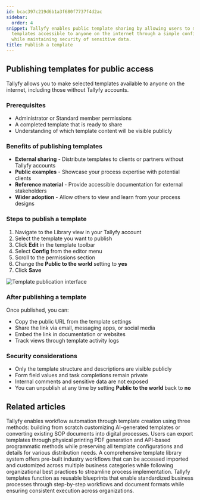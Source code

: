```yaml
---
id: bcac397c219d6b1a3f680f7737f4d2ac
sidebar:
  order: 4
snippet: Tallyfy enables public template sharing by allowing users to make selected
  templates accessible to anyone on the internet through a simple configuration setting
  while maintaining security of sensitive data.
title: Publish a template
---
```


## Publishing templates for public access

Tallyfy allows you to make selected templates available to anyone on the internet, including those without Tallyfy accounts.

### Prerequisites
- Administrator or Standard member permissions
- A completed template that is ready to share
- Understanding of which template content will be visible publicly

### Benefits of publishing templates
- **External sharing** - Distribute templates to clients or partners without Tallyfy accounts
- **Public examples** - Showcase your process expertise with potential clients
- **Reference material** - Provide accessible documentation for external stakeholders
- **Wider adoption** - Allow others to view and learn from your process designs

### Steps to publish a template

1. Navigate to the Library view in your Tallyfy account
2. Select the template you want to publish
3. Click **Edit** in the template toolbar
4. Select **Config** from the editor menu
5. Scroll to the permissions section
6. Change the **Public to the world** setting to **yes**
7. Click **Save**

![Template publication interface](https://screenshots.tallyfy.com/tallyfy%2Fpro%2Fdesktop-light-public-template.png)

### After publishing a template

Once published, you can:
- Copy the public URL from the template settings
- Share the link via email, messaging apps, or social media
- Embed the link in documentation or websites
- Track views through template activity logs

### Security considerations
- Only the template structure and descriptions are visible publicly
- Form field values and task completions remain private
- Internal comments and sensitive data are not exposed
- You can unpublish at any time by setting **Public to the world** back to **no**


## Related articles
<CardGrid>
<LinkTitleCard header="<b>Templates > Create a template</b>" href="/products/pro/documenting/templates/create-template/" > Tallyfy enables workflow automation through template creation using three methods: building from scratch customizing AI-generated templates or converting existing SOP documents into digital processes. </LinkTitleCard>
<LinkTitleCard header="<b>Templates > Print, Download, and Export Tallyfy Templates</b>" href="/products/pro/documenting/templates/print-download-export-templates/" > Users can export templates through physical printing PDF generation and API-based programmatic methods while preserving all template configurations and details for various distribution needs. </LinkTitleCard>
<LinkTitleCard header="<b>Templates > Sample Templates</b>" href="/products/pro/documenting/templates/how-can-i-access-tallyfys-sample-templates/" > A comprehensive template library system offers pre-built industry workflows that can be accessed imported and customized across multiple business categories while following organizational best practices to streamline process implementation. </LinkTitleCard>
<LinkTitleCard header="<b>Documenting > Templates</b>" href="/products/pro/documenting/templates/" > Tallyfy templates function as reusable blueprints that enable standardized business processes through step-by-step workflows and document formats while ensuring consistent execution across organizations. </LinkTitleCard>
</CardGrid>